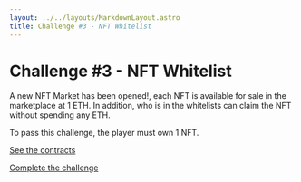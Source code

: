 ```yaml
---
layout: ../../layouts/MarkdownLayout.astro
title: Challenge #3 - NFT Whitelist
---
```


# Challenge #3 - NFT Whitelist

A new NFT Market has been opened!, each NFT is available for sale in the marketplace at 1 ETH. 
In addition, who is in the whitelists can claim the NFT without spending any ETH.

To pass this challenge, the player must own 1 NFT.

[See the contracts](https://github.com/valixconsulting/ctf-playground-draft/tree/main/contracts/nft-whitelist)

[Complete the challenge](https://github.com/valixconsulting/ctf-playground-draft/tree/main/test/nft-whitelist/nft-whitelist.challenge.ts)